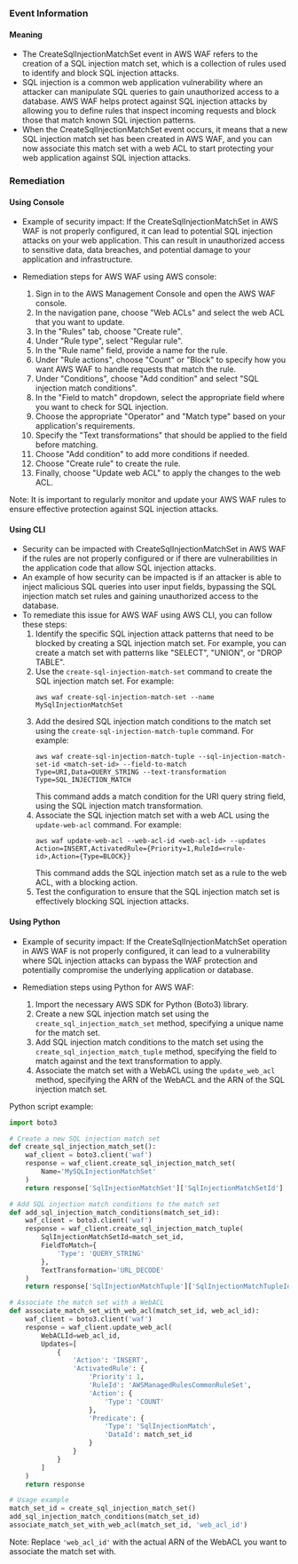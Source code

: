
### Event Information

#### Meaning

- The CreateSqlInjectionMatchSet event in AWS WAF refers to the creation of a SQL injection match set, which is a collection of rules used to identify and block SQL injection attacks.
- SQL injection is a common web application vulnerability where an attacker can manipulate SQL queries to gain unauthorized access to a database. AWS WAF helps protect against SQL injection attacks by allowing you to define rules that inspect incoming requests and block those that match known SQL injection patterns.
- When the CreateSqlInjectionMatchSet event occurs, it means that a new SQL injection match set has been created in AWS WAF, and you can now associate this match set with a web ACL to start protecting your web application against SQL injection attacks.

### Remediation

#### Using Console

- Example of security impact: If the CreateSqlInjectionMatchSet in AWS WAF is not properly configured, it can lead to potential SQL injection attacks on your web application. This can result in unauthorized access to sensitive data, data breaches, and potential damage to your application and infrastructure.

- Remediation steps for AWS WAF using AWS console:
  1. Sign in to the AWS Management Console and open the AWS WAF console.
  2. In the navigation pane, choose "Web ACLs" and select the web ACL that you want to update.
  3. In the "Rules" tab, choose "Create rule".
  4. Under "Rule type", select "Regular rule".
  5. In the "Rule name" field, provide a name for the rule.
  6. Under "Rule actions", choose "Count" or "Block" to specify how you want AWS WAF to handle requests that match the rule.
  7. Under "Conditions", choose "Add condition" and select "SQL injection match conditions".
  8. In the "Field to match" dropdown, select the appropriate field where you want to check for SQL injection.
  9. Choose the appropriate "Operator" and "Match type" based on your application's requirements.
  10. Specify the "Text transformations" that should be applied to the field before matching.
  11. Choose "Add condition" to add more conditions if needed.
  12. Choose "Create rule" to create the rule.
  13. Finally, choose "Update web ACL" to apply the changes to the web ACL.

Note: It is important to regularly monitor and update your AWS WAF rules to ensure effective protection against SQL injection attacks.

#### Using CLI

- Security can be impacted with CreateSqlInjectionMatchSet in AWS WAF if the rules are not properly configured or if there are vulnerabilities in the application code that allow SQL injection attacks.
- An example of how security can be impacted is if an attacker is able to inject malicious SQL queries into user input fields, bypassing the SQL injection match set rules and gaining unauthorized access to the database.
- To remediate this issue for AWS WAF using AWS CLI, you can follow these steps:
  1. Identify the specific SQL injection attack patterns that need to be blocked by creating a SQL injection match set. For example, you can create a match set with patterns like "SELECT", "UNION", or "DROP TABLE".
  2. Use the `create-sql-injection-match-set` command to create the SQL injection match set. For example:
     ```
     aws waf create-sql-injection-match-set --name MySqlInjectionMatchSet
     ```
  3. Add the desired SQL injection match conditions to the match set using the `create-sql-injection-match-tuple` command. For example:
     ```
     aws waf create-sql-injection-match-tuple --sql-injection-match-set-id <match-set-id> --field-to-match Type=URI,Data=QUERY_STRING --text-transformation Type=SQL_INJECTION_MATCH
     ```
     This command adds a match condition for the URI query string field, using the SQL injection match transformation.
  4. Associate the SQL injection match set with a web ACL using the `update-web-acl` command. For example:
     ```
     aws waf update-web-acl --web-acl-id <web-acl-id> --updates Action=INSERT,ActivatedRule={Priority=1,RuleId=<rule-id>,Action={Type=BLOCK}}
     ```
     This command adds the SQL injection match set as a rule to the web ACL, with a blocking action.
  5. Test the configuration to ensure that the SQL injection match set is effectively blocking SQL injection attacks.


#### Using Python

- Example of security impact: If the CreateSqlInjectionMatchSet operation in AWS WAF is not properly configured, it can lead to a vulnerability where SQL injection attacks can bypass the WAF protection and potentially compromise the underlying application or database.

- Remediation steps using Python for AWS WAF:
  1. Import the necessary AWS SDK for Python (Boto3) library.
  2. Create a new SQL injection match set using the `create_sql_injection_match_set` method, specifying a unique name for the match set.
  3. Add SQL injection match conditions to the match set using the `create_sql_injection_match_tuple` method, specifying the field to match against and the text transformation to apply.
  4. Associate the match set with a WebACL using the `update_web_acl` method, specifying the ARN of the WebACL and the ARN of the SQL injection match set.

Python script example:
```python
import boto3

# Create a new SQL injection match set
def create_sql_injection_match_set():
    waf_client = boto3.client('waf')
    response = waf_client.create_sql_injection_match_set(
        Name='MySQLInjectionMatchSet'
    )
    return response['SqlInjectionMatchSet']['SqlInjectionMatchSetId']

# Add SQL injection match conditions to the match set
def add_sql_injection_match_conditions(match_set_id):
    waf_client = boto3.client('waf')
    response = waf_client.create_sql_injection_match_tuple(
        SqlInjectionMatchSetId=match_set_id,
        FieldToMatch={
            'Type': 'QUERY_STRING'
        },
        TextTransformation='URL_DECODE'
    )
    return response['SqlInjectionMatchTuple']['SqlInjectionMatchTupleId']

# Associate the match set with a WebACL
def associate_match_set_with_web_acl(match_set_id, web_acl_id):
    waf_client = boto3.client('waf')
    response = waf_client.update_web_acl(
        WebACLId=web_acl_id,
        Updates=[
            {
                'Action': 'INSERT',
                'ActivatedRule': {
                    'Priority': 1,
                    'RuleId': 'AWSManagedRulesCommonRuleSet',
                    'Action': {
                        'Type': 'COUNT'
                    },
                    'Predicate': {
                        'Type': 'SqlInjectionMatch',
                        'DataId': match_set_id
                    }
                }
            }
        ]
    )
    return response

# Usage example
match_set_id = create_sql_injection_match_set()
add_sql_injection_match_conditions(match_set_id)
associate_match_set_with_web_acl(match_set_id, 'web_acl_id')
```
Note: Replace `'web_acl_id'` with the actual ARN of the WebACL you want to associate the match set with.

